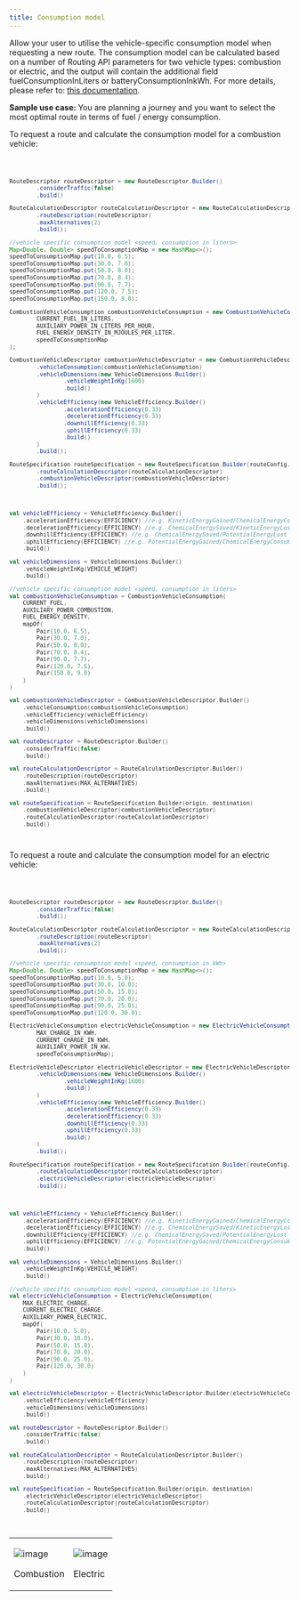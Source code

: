 ```yaml
---
title: Consumption model
---
```


Allow your user to utilise the vehicle-specific consumption model when requesting a new route. The
consumption model can be calculated based on a number of Routing API parameters for two vehicle
types: combustion or electric, and the output will contain the additional field
fuelConsumptionInLiters or batteryConsumptionInkWh. For more details, please refer
to: [this documentation](https://developer.New.com/maps-sdk-web/functional-examples#consumption-models).

**Sample use case:** You are planning a journey and you want to select the most optimal route in
terms of fuel / energy consumption.

To request a route and calculate the consumption model for a combustion vehicle:

<Code>

```java
RouteDescriptor routeDescriptor = new RouteDescriptor.Builder()
        .considerTraffic(false)
        .build()

RouteCalculationDescriptor routeCalculationDescriptor = new RouteCalculationDescriptor.Builder()
        .routeDescription(routeDescriptor)
        .maxAlternatives(2)
        .build();

//vehicle specific consumption model <speed, consumption in liters>
Map<Double, Double> speedToConsumptionMap = new HashMap<>();
speedToConsumptionMap.put(10.0, 6.5);
speedToConsumptionMap.put(30.0, 7.0);
speedToConsumptionMap.put(50.0, 8.0);
speedToConsumptionMap.put(70.0, 8.4);
speedToConsumptionMap.put(90.0, 7.7);
speedToConsumptionMap.put(120.0, 7.5);
speedToConsumptionMap.put(150.0, 9.0);

CombustionVehicleConsumption combustionVehicleConsumption = new CombustionVehicleConsumption(
        CURRENT_FUEL_IN_LITERS,
        AUXILIARY_POWER_IN_LITERS_PER_HOUR,
        FUEL_ENERGY_DENSITY_IN_MJOULES_PER_LITER,
        speedToConsumptionMap
);

CombustionVehicleDescriptor combustionVehicleDescriptor = new CombustionVehicleDescriptor.Builder()
        .vehicleConsumption(combustionVehicleConsumption)
        .vehicleDimensions(new VehicleDimensions.Builder()
                .vehicleWeightInKg(1600)
                .build()
        )
        .vehicleEfficiency(new VehicleEfficiency.Builder()
                .accelerationEfficiency(0.33)
                .decelerationEfficiency(0.33)
                .downhillEfficiency(0.33)
                .uphillEfficiency(0.33)
                .build()
        )
        .build();

RouteSpecification routeSpecification = new RouteSpecification.Builder(routeConfig.getOrigin(), routeConfig.getDestination())
        .routeCalculationDescriptor(routeCalculationDescriptor)
        .combustionVehicleDescriptor(combustionVehicleDescriptor)
        .build();
```

```kotlin
val vehicleEfficiency = VehicleEfficiency.Builder()
    .accelerationEfficiency(EFFICIENCY) //e.g. KineticEnergyGained/ChemicalEnergyConsumed
    .decelerationEfficiency(EFFICIENCY) //e.g. ChemicalEnergySaved/KineticEnergyLost
    .downhillEfficiency(EFFICIENCY) //e.g. ChemicalEnergySaved/PotentialEnergyLost
    .uphillEfficiency(EFFICIENCY) //e.g. PotentialEnergyGained/ChemicalEnergyConsumed
    .build()

val vehicleDimensions = VehicleDimensions.Builder()
    .vehicleWeightInKg(VEHICLE_WEIGHT)
    .build()

//vehicle specific consumption model <speed, consumption in liters>
val combustionVehicleConsumption = CombustionVehicleConsumption(
    CURRENT_FUEL,
    AUXILIARY_POWER_COMBUSTION,
    FUEL_ENERGY_DENSITY,
    mapOf(
        Pair(10.0, 6.5),
        Pair(30.0, 7.0),
        Pair(50.0, 8.0),
        Pair(70.0, 8.4),
        Pair(90.0, 7.7),
        Pair(120.0, 7.5),
        Pair(150.0, 9.0)
    )
)

val combustionVehicleDescriptor = CombustionVehicleDescriptor.Builder()
    .vehicleConsumption(combustionVehicleConsumption)
    .vehicleEfficiency(vehicleEfficiency)
    .vehicleDimensions(vehicleDimensions)
    .build()

val routeDescriptor = RouteDescriptor.Builder()
    .considerTraffic(false)
    .build()

val routeCalculationDescriptor = RouteCalculationDescriptor.Builder()
    .routeDescription(routeDescriptor)
    .maxAlternatives(MAX_ALTERNATIVES)
    .build()

val routeSpecification = RouteSpecification.Builder(origin, destination)
    .combustionVehicleDescriptor(combustionVehicleDescriptor)
    .routeCalculationDescriptor(routeCalculationDescriptor)
    .build()
```

</Code>

To request a route and calculate the consumption model for an electric vehicle:

<Code>

```java
RouteDescriptor routeDescriptor = new RouteDescriptor.Builder()
        .considerTraffic(false)
        .build();

RouteCalculationDescriptor routeCalculationDescriptor = new RouteCalculationDescriptor.Builder()
        .routeDescription(routeDescriptor)
        .maxAlternatives(2)
        .build();

//vehicle specific consumption model <speed, consumption in kWh>
Map<Double, Double> speedToConsumptionMap = new HashMap<>();
speedToConsumptionMap.put(10.0, 5.0);
speedToConsumptionMap.put(30.0, 10.0);
speedToConsumptionMap.put(50.0, 15.0);
speedToConsumptionMap.put(70.0, 20.0);
speedToConsumptionMap.put(90.0, 25.0);
speedToConsumptionMap.put(120.0, 30.0);

ElectricVehicleConsumption electricVehicleConsumption = new ElectricVehicleConsumption(
        MAX_CHARGE_IN_KWH,
        CURRENT_CHARGE_IN_KWH,
        AUXILIARY_POWER_IN_KW,
        speedToConsumptionMap);

ElectricVehicleDescriptor electricVehicleDescriptor = new ElectricVehicleDescriptor.Builder(electricVehicleConsumption)
        .vehicleDimensions(new VehicleDimensions.Builder()
                .vehicleWeightInKg(1600)
                .build()
        )
        .vehicleEfficiency(new VehicleEfficiency.Builder()
                .accelerationEfficiency(0.33)
                .decelerationEfficiency(0.33)
                .downhillEfficiency(0.33)
                .uphillEfficiency(0.33)
                .build()
        )
        .build();

RouteSpecification routeSpecification = new RouteSpecification.Builder(routeConfig.getOrigin(), routeConfig.getDestination())
        .routeCalculationDescriptor(routeCalculationDescriptor)
        .electricVehicleDescriptor(electricVehicleDescriptor)
        .build();
```

```kotlin
val vehicleEfficiency = VehicleEfficiency.Builder()
    .accelerationEfficiency(EFFICIENCY) //e.g. KineticEnergyGained/ChemicalEnergyConsumed
    .decelerationEfficiency(EFFICIENCY) //e.g. ChemicalEnergySaved/KineticEnergyLost
    .downhillEfficiency(EFFICIENCY) //e.g. ChemicalEnergySaved/PotentialEnergyLost
    .uphillEfficiency(EFFICIENCY) //e.g. PotentialEnergyGained/ChemicalEnergyConsumed
    .build()

val vehicleDimensions = VehicleDimensions.Builder()
    .vehicleWeightInKg(VEHICLE_WEIGHT)
    .build()

//vehicle specific consumption model <speed, consumption in liters>
val electricVehicleConsumption = ElectricVehicleConsumption(
    MAX_ELECTRIC_CHARGE,
    CURRENT_ELECTRIC_CHARGE,
    AUXILIARY_POWER_ELECTRIC,
    mapOf(
        Pair(10.0, 5.0),
        Pair(30.0, 10.0),
        Pair(50.0, 15.0),
        Pair(70.0, 20.0),
        Pair(90.0, 25.0),
        Pair(120.0, 30.0)
    )
)

val electricVehicleDescriptor = ElectricVehicleDescriptor.Builder(electricVehicleConsumption)
    .vehicleEfficiency(vehicleEfficiency)
    .vehicleDimensions(vehicleDimensions)
    .build()

val routeDescriptor = RouteDescriptor.Builder()
    .considerTraffic(false)
    .build()

val routeCalculationDescriptor = RouteCalculationDescriptor.Builder()
    .routeDescription(routeDescriptor)
    .maxAlternatives(MAX_ALTERNATIVES)
    .build()

val routeSpecification = RouteSpecification.Builder(origin, destination)
    .electricVehicleDescriptor(electricVehicleDescriptor)
    .routeCalculationDescriptor(routeCalculationDescriptor)
    .build()
```

</Code>

<table>
  <tbody>
    <tr>
      <td>
        <ContentWrapper maxWidth="350px" objectFit="contain">
          <p>
            <img src="../images/ConsumptionModel_Combustion.png" alt="image" />
          </p>
        </ContentWrapper>
        <p>Combustion</p>
      </td>
      <td>
        <ContentWrapper maxWidth="350px" objectFit="contain">
          <p>
            <img src="../images/ConsumptionModel_Electric.png" alt="image" />
          </p>
        </ContentWrapper>
        <p>Electric</p>
      </td>
    </tr>
  </tbody>
</table>